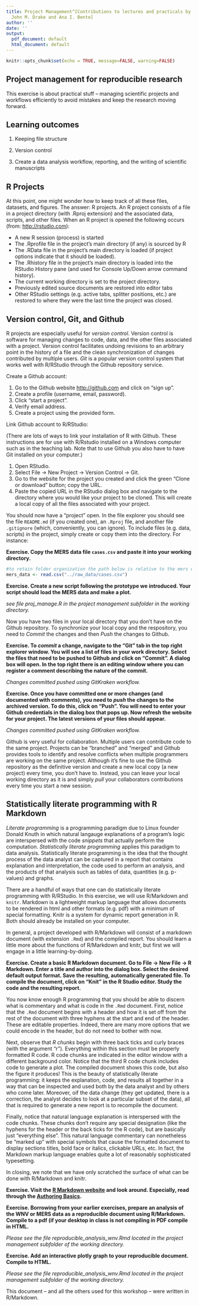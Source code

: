 ```yaml
---
title: Project Management^[Contributions to lectures and practicals by Andrew W. Park,
  John M. Drake and Ana I. Bento]
author: ''
date: ''
output:
  pdf_document: default
  html_document: default
---
```


```r
knitr::opts_chunk$set(echo = TRUE, message=FALSE, warning=FALSE)
```

## Project management for reproducible research

This exercise is about practical stuff -- managing scientific projects and workflows efficiently to avoid mistakes and keep the research moving forward.

## Learning outcomes

1. Keeping file structure

2. Version control

3. Create a data analysis workflow, reporting, and the writing of scientific manuscripts

## R Projects

At this point, one might wonder how to keep track of all these files, datasets, and figures. The answer: R projects. An R project consists of a file in a project directory (with .Rproj extension) and the associated data, scripts, and other files. When an R project is opened the following occurs (from: <http://rstudio.com>):

- A new R session (process) is started
- The .Rprofile file in the project's main directory (if any) is sourced by R
- The .RData file in the project's main directory is loaded (if project options indicate that it should be loaded).
- The .Rhistory file in the project's main directory is loaded into the RStudio History pane (and used for Console Up/Down arrow command history).
- The current working directory is set to the project directory.
- Previously edited source documents are restored into editor tabs
- Other RStudio settings (e.g. active tabs, splitter positions, etc.) are restored to where they were the last time the project was closed.

## Version control, Git, and Github

R projects are especially useful for *version control*. Version control is software for managing changes to code, data, and the other files associated with a project. Version control facilitates undoing revisions to an arbitrary point in the history of a file and the clean synchronization of changes contributed by multiple users. *Git* is a popular version control system that works well with R/RStudio through the Github repository service.

Create a Github account:

1. Go to the Github website <http://github.com> and click on "sign up".
2. Create a profile (username, email, password).
3. Click "start a project".
4. Verify email address.
5. Create a project using the provided form.

Link Github account to R/RStudio:

(There are lots of ways to link your installation of R with Github. These instructions are for use with R/Rstudio installed on a Windows computer such as in the teaching lab. Note that to use Github you also have to have Git installed on your computer.)

1. Open RStudio.
2. Select File -> New Project -> Version Control -> Git.
3. Go to the website for the project you created and click the green "Clone or download" button; copy the URL.
4. Paste the copied URL in the RStudio dialog box and navigate to the directory where you would like your project to be cloned. This will create a local copy of all the files associated with your project.

You should now have a "project" open. In the file explorer you should see the file `README.md` (if you created one), an `.Rproj` file, and another file `.gitignore` (which, conveniently, you can ignore). To include files (e.g. data, scripts) in the project, simply create or copy them into the directory. For instance:

**Exercise. Copy the MERS data file `cases.csv` and paste it into your working directory.**

```r
#to retain folder organization the path below is relative to the mers dataset in raw_data
mers_data <- read.csv("../raw_data/cases.csv")
```


**Exercise. Create a new script following the prototype we introduced. Your script should load the MERS data and make a plot.**

_see file proj_manage.R in the project management subfolder in the working directory._

Now you have two files in your local directory that you don't have on the Github repository. To synchronize your local copy and the respository, you need to *Commit* the changes and then *Push* the changes to Github.

**Exercise. To *commit* a change, navigate to the "Git" tab in the top right explorer window. You will see a list of files in your work directory. Select the files that need to be pushed to Github and click on "Commit". A dialog box will open. In the top right there is an editing window where you can register a comment describing the nature of the commit.**

_Changes committed pushed using GitKraken workflow._

**Exercise. Once you have committed one or more changes (and documented with comments), you need to *push* the changes to the archived version. To do this, click on "Push". You will need to enter your Github credentials in the dialog box that pops up. Now refresh the website for your project. The latest versions of your files should appear.**

_Changes committed pushed using GitKraken workflow._


Github is very useful for collaboration. Multiple users can contribute code to the same project. Projects can be "branched" and "merged" and Github provides tools to identify and resolve conflicts when multiple programmers are working on the same project. Although it's fine to use the Github repository as the definitive version and create a new local copy (a new project) every time, you don't have to. Instead, you can leave your local working directory as it is and simply *pull* your collaborators contributions every time you start a new session.

## Statistically literate programming with R Markdown

*Literate programming* is a programming paradigm due to Linux founder Donald Knuth in which natural langauge explanations of a program's logic are interspersed with the code *snippets* that actually perform the computation. *Statistically literate programming* applies this paradigm to data analysis. Statistically literate programming is the idea that the thought process of the data analyst can be captured in a report that contains explanation and interpretation, the code used to perform an analysis, and the products of that analysis such as tables of data, quantities (e.g. p-values) and graphs.

There are a handful of ways that one can do statistically literate programming with R/RStudio. In this exercise, we will use R/Markdown and `knitr`. Markdown is a lightweight markup language that allows documents to be rendered in html and other formats (e.g. pdf) with a minimum of special formatting. Knitr is a system for dynamic report generation in R. Both should already be installed on your computer.

In general, a project developed with R/Markdown will consist of a markdown document (with extension `.Rmd`) and the compiled report. You should learn a little more about the functions of R/Markdown and knitr, but first we will engage in a little learning-by-doing.

**Exercise. Create a basic R Markdown document. Go to File -> New File -> R Markdown. Enter a title and author into the dialog box. Select the desired default output format. Save the resulting, automatically generated file. To compile the document, click on "Knit" in the R Studio editor. Study the code and the resulting report.**

You now know enough R programming that you should be able to discern what is commentary and what is code in the `.Rmd` document. First, notice that the `.Rmd` document begins with a header and how it is set off from the rest of the document with three hyphens at the start and end of the header. These are editable properties. Indeed, there are many more options that we could encode in the header, but do not need to bother with now.

Next, observe that *R chunks* begin with three back ticks and curly braces (with the argument "r"). Everything within this section must be properly formatted R code. R code chunks are indicated in the editor window with a different background color. Notice that the third R code chunk includes code to generate a plot. The compiled document shows this code, but also the figure it produces! This is the beauty of statistically literate programming: it keeps the explanation, code, and results all together in a way that can be inspected and used both by the data analyst and by others who come later. Moreover, oif the data change (they get updated, there is a correction, the analyst decides to look at a particular subset of the data), all that is required to generate a new report is to recompile the document.

Finally, notice that natural language explanation is interspersed with the code chunks. These chunks don't require any special designation (like the hyphens for the header or the back ticks for the R code), but are basically just "everything else". This natural language commentary can nonetheless be "marked up" with special symbols that cause the formatted document to display sections titles, bold face or italics, clickable URLs, etc. In fact, the Markdown markup language enables quite a lot of reasonably sophisticated typesetting.

In closing, we note that we have only scratched the surface of what can be done with R/Markdown and knitr. 

**Exercise. Visit the [R Markdown website](http://rmarkdown.rstudio.com/) and look around. Especially, read through the [Authoring Basics]( http://rmarkdown.rstudio.com/authoring_basics.html).**

**Exercise. Borrowing from your earlier exercises, prepare an analysis of the WNV or MERS data as a reproducible document using R/Markdown. Compile to a pdf (if your desktop in class is not compiling in PDF compile in HTML.**

_Please see the file reproducible_analysis_wnv.Rmd located in the project management subfolder of the working directory._

**Exercise. Add an interactive plotly graph to your reproducible document. Compile to HTML.**

_Please see the file reproducible_analysis_wnv.Rmd located in the project management subfolder of the working directory._

This document -- and all the others used for this workshop -- were written in R/Markdown.